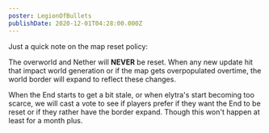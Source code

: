 ```yaml
---
poster: LegionOfBullets
publishDate: 2020-12-01T04:28:00.000Z
---
```

Just a quick note on the map reset policy:

The overworld and Nether will **NEVER** be reset. When any new update hit that impact world generation or if the map gets overpopulated overtime, the world border will expand to reflect these changes.

When the End starts to get a bit stale, or when elytra's start becoming too scarce, we will cast a vote to see if players prefer if they want the End to be reset or if they rather have the border expand. Though this won't happen at least for a month plus.